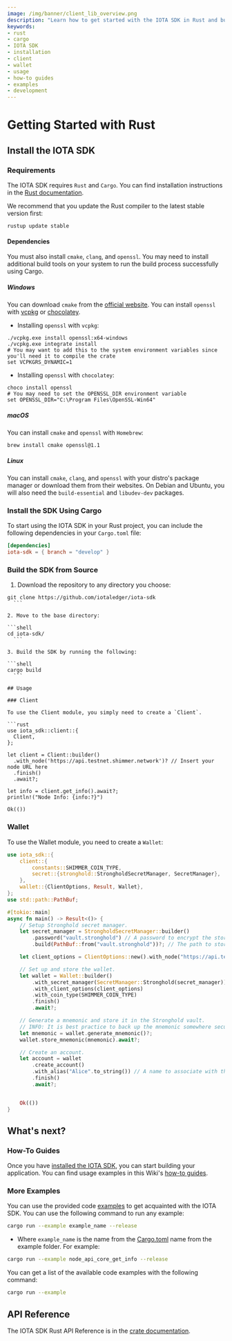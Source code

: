 ```yaml
---
image: /img/banner/client_lib_overview.png
description: "Learn how to get started with the IOTA SDK in Rust and build applications on the Shimmer network."
keywords:
- rust
- cargo
- IOTA SDK
- installation
- client
- wallet
- usage
- how-to guides
- examples
- development
---
```




# Getting Started with Rust

<WarningPasswordStorage/>

## Install the IOTA SDK

### Requirements

The IOTA SDK requires `Rust` and `Cargo`. You can find installation instructions in
the [Rust documentation](https://doc.rust-lang.org/cargo/getting-started/installation.html).

We recommend that you update the Rust compiler to the latest stable version first:

```shell
rustup update stable
```

#### Dependencies

You must also install `cmake`, `clang`, and `openssl`. You may need to install additional build tools on your system to
run the build process successfully using Cargo.

##### Windows

You can download `cmake` from the [official website](https://cmake.org/download/). You can install `openssl`
with [vcpkg](https://github.com/microsoft/vcpkg) or [chocolatey](https://chocolatey.org/).

- Installing `openssl` with `vcpkg`:

```shell
./vcpkg.exe install openssl:x64-windows
./vcpkg.exe integrate install
# You may want to add this to the system environment variables since you'll need it to compile the crate
set VCPKGRS_DYNAMIC=1
```

- Installing `openssl` with `chocolatey`:

```
choco install openssl
# You may need to set the OPENSSL_DIR environment variable
set OPENSSL_DIR="C:\Program Files\OpenSSL-Win64"
```

##### macOS

You can install `cmake` and `openssl` with `Homebrew`:

```
brew install cmake openssl@1.1
```

##### Linux

You can install `cmake`, `clang`, and `openssl` with your distro's package manager or download them from their websites.
On Debian and Ubuntu, you will also need the `build-essential` and `libudev-dev` packages.

### Install the SDK Using Cargo

To start using the IOTA SDK in your Rust project, you can include the following dependencies in your `Cargo.toml` file:

```toml
[dependencies]
iota-sdk = { branch = "develop" }
```

### Build the SDK from Source


1. Download the repository to any directory you choose:

  ```shell
  git clone https://github.com/iotaledger/iota-sdk
    ```

2. Move to the base directory:

  ```shell
 cd iota-sdk/
    ```

3. Build the SDK by running the following:

 ```shell
cargo build
    ```

## Usage

### Client

To use the Client module, you simply need to create a `Client`.

```rust
use iota_sdk::client::{
    Client,
};

let client = Client::builder()
    .with_node('https://api.testnet.shimmer.network')? // Insert your node URL here
    .finish()
    .await?;
        
let info = client.get_info().await?;
println!("Node Info: {info:?}")

Ok(())
```

### Wallet

To use the Wallet module, you need to create a `Wallet`:

```rust
use iota_sdk::{
    client::{
        constants::SHIMMER_COIN_TYPE,
        secret::{stronghold::StrongholdSecretManager, SecretManager},
    },
    wallet::{ClientOptions, Result, Wallet},
};
use std::path::PathBuf;

#[tokio::main]
async fn main() -> Result<()> {
    // Setup Stronghold secret manager.
    let secret_manager = StrongholdSecretManager::builder()
        .password("vault.stronghold") // A password to encrypt the stored data.WARNING: Never hardcode passwords in production code.
        .build(PathBuf::from("vault.stronghold"))?; // The path to store the account snapshot.

    let client_options = ClientOptions::new().with_node("https://api.testnet.shimmer.network")?;// The node to connect to.

    // Set up and store the wallet.
    let wallet = Wallet::builder()
        .with_secret_manager(SecretManager::Stronghold(secret_manager))
        .with_client_options(client_options)
        .with_coin_type(SHIMMER_COIN_TYPE)
        .finish()
        .await?;

    // Generate a mnemonic and store it in the Stronghold vault.
    // INFO: It is best practice to back up the mnemonic somewhere secure.
    let mnemonic = wallet.generate_mnemonic()?;
    wallet.store_mnemonic(mnemonic).await?;

    // Create an account.
    let account = wallet
        .create_account()
        .with_alias("Alice".to_string()) // A name to associate with the created account.
        .finish()
        .await?;


    Ok(())
}
```

## What's next?

### How-To Guides

Once you have [installed the IOTA SDK](#install-the-iota-sdk), you can start building your application. You can find
usage examples in this Wiki's [how-to guides](../how_tos/accounts_and_addresses/create_mnemonic.mdx).

### More Examples

You can use the provided code [examples](https://github.com/iotaledger/iota-sdk/tree/develop/sdk/examples) to get
acquainted with the IOTA SDK. You can use the following command to run any example:

```bash
cargo run --example example_name --release
```

* Where `example_name` is the name from
the [Cargo.toml](https://github.com/iotaledger/iota-sdk/tree/develop/sdk/sdk/Cargo.toml) name from the example folder.
For example:

```bash
cargo run --example node_api_core_get_info --release 
```

You can get a list of the available code examples with the following command:

```bash
cargo run --example
```

## API Reference

The IOTA SDK Rust API Reference is in the [crate documentation](https://docs.rs/iota-sdk/latest/iota_sdk/).
